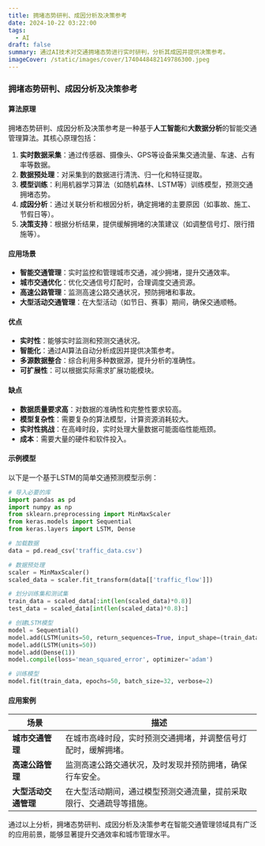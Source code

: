 ```yaml
---
title: 拥堵态势研判、成因分析及决策参考
date: 2024-10-22 03:22:00
tags:
  - AI
draft: false
summary: 通过AI技术对交通拥堵态势进行实时研判，分析其成因并提供决策参考。
imageCover: /static/images/cover/1740448482149786300.jpeg
---
```


### 拥堵态势研判、成因分析及决策参考

#### 算法原理

拥堵态势研判、成因分析及决策参考是一种基于**人工智能**和**大数据分析**的智能交通管理算法。其核心原理包括：

1. **实时数据采集**：通过传感器、摄像头、GPS等设备采集交通流量、车速、占有率等数据。
2. **数据预处理**：对采集到的数据进行清洗、归一化和特征提取。
3. **模型训练**：利用机器学习算法（如随机森林、LSTM等）训练模型，预测交通拥堵态势。
4. **成因分析**：通过关联分析和根因分析，确定拥堵的主要原因（如事故、施工、节假日等）。
5. **决策支持**：根据分析结果，提供缓解拥堵的决策建议（如调整信号灯、限行措施等）。

#### 应用场景

- **智能交通管理**：实时监控和管理城市交通，减少拥堵，提升交通效率。
- **城市交通优化**：优化交通信号灯配时，合理调度交通资源。
- **高速公路管理**：监测高速公路交通状况，预防拥堵和事故。
- **大型活动交通管理**：在大型活动（如节日、赛事）期间，确保交通顺畅。

#### 优点

- **实时性**：能够实时监测和预测交通状况。
- **智能化**：通过AI算法自动分析成因并提供决策参考。
- **多源数据整合**：综合利用多种数据源，提升分析的准确性。
- **可扩展性**：可以根据实际需求扩展功能模块。

#### 缺点

- **数据质量要求高**：对数据的准确性和完整性要求较高。
- **模型复杂性**：需要复杂的算法模型，计算资源消耗较大。
- **实时性挑战**：在高峰时段，实时处理大量数据可能面临性能瓶颈。
- **成本**：需要大量的硬件和软件投入。

#### 示例模型

以下是一个基于LSTM的简单交通预测模型示例：

```python
# 导入必要的库
import pandas as pd
import numpy as np
from sklearn.preprocessing import MinMaxScaler
from keras.models import Sequential
from keras.layers import LSTM, Dense

# 加载数据
data = pd.read_csv('traffic_data.csv')

# 数据预处理
scaler = MinMaxScaler()
scaled_data = scaler.fit_transform(data[['traffic_flow']])

# 划分训练集和测试集
train_data = scaled_data[:int(len(scaled_data)*0.8)]
test_data = scaled_data[int(len(scaled_data)*0.8):]

# 创建LSTM模型
model = Sequential()
model.add(LSTM(units=50, return_sequences=True, input_shape=(train_data.shape[1], 1)))
model.add(LSTM(units=50))
model.add(Dense(1))
model.compile(loss='mean_squared_error', optimizer='adam')

# 训练模型
model.fit(train_data, epochs=50, batch_size=32, verbose=2)
```

#### 应用案例

| **场景**             | **描述**                                                             |
| -------------------- | -------------------------------------------------------------------- |
| **城市交通管理**     | 在城市高峰时段，实时预测交通拥堵，并调整信号灯配时，缓解拥堵。       |
| **高速公路管理**     | 监测高速公路交通状况，及时发现并预防拥堵，确保行车安全。             |
| **大型活动交通管理** | 在大型活动期间，通过模型预测交通流量，提前采取限行、交通疏导等措施。 |

通过以上分析，拥堵态势研判、成因分析及决策参考在智能交通管理领域具有广泛的应用前景，能够显著提升交通效率和城市管理水平。
